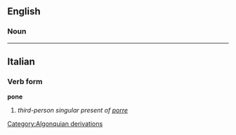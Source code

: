 {{wikipedia}}
==English==
===Noun===
{{substub}}
----

==Italian==
===Verb form===
'''pone'''

# ''third-person singular present of [[porre]]''
[[Category:Algonquian derivations]]